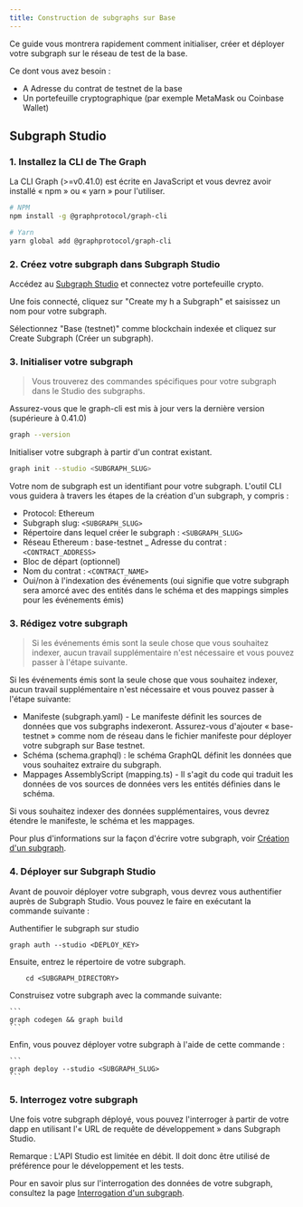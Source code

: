 ```yaml
---
title: Construction de subgraphs sur Base
---
```


Ce guide vous montrera rapidement comment initialiser, créer et déployer votre subgraph sur le réseau de test de la base.

Ce dont vous avez besoin :

-   A Adresse du contrat de testnet de la base
-   Un portefeuille cryptographique (par exemple MetaMask ou Coinbase Wallet)

## Subgraph Studio

### 1.  Installez la CLI de The Graph

La CLI Graph (>=v0.41.0) est écrite en JavaScript et vous devrez avoir installé « npm » ou « yarn » pour l'utiliser.

```sh
# NPM
npm install -g @graphprotocol/graph-cli

# Yarn
yarn global add @graphprotocol/graph-cli
```

### 2.  Créez votre subgraph dans Subgraph Studio

Accédez au [Subgraph Studio](https://thegraph.com/studio/) et connectez votre portefeuille crypto.

Une fois connecté, cliquez sur "Create my h a Subgraph" et saisissez un nom pour votre subgraph.

Sélectionnez "Base (testnet)" comme blockchain indexée et cliquez sur Create Subgraph (Créer un subgraph).

### 3.  Initialiser votre subgraph

> Vous trouverez des commandes spécifiques pour votre subgraph dans le Studio des subgraphs.

Assurez-vous que le graph-cli est mis à jour vers la dernière version (supérieure à 0.41.0)

```sh
graph --version
```

Initialiser votre subgraph à partir d'un contrat existant.

```sh
graph init --studio <SUBGRAPH_SLUG>
```

Votre nom de subgraph est un identifiant pour votre subgraph. L'outil CLI vous guidera à travers les étapes de la création d'un subgraph, y compris :

-   Protocol: Ethereum
-   Subgraph slug: `<SUBGRAPH_SLUG>`
-   Répertoire dans lequel créer le subgraph : `<SUBGRAPH_SLUG>`
-   Réseau Ethereum : base-testnet \_ Adresse du contrat : `<CONTRACT_ADDRESS>`
-   Bloc de départ (optionnel)
-   Nom du contrat : `<CONTRACT_NAME>`
-   Oui/non à l'indexation des événements (oui signifie que votre subgraph sera amorcé avec des entités dans le schéma et des mappings simples pour les événements émis)

### 3.  Rédigez votre subgraph

> Si les événements émis sont la seule chose que vous souhaitez indexer, aucun travail supplémentaire n'est nécessaire et vous pouvez passer à l'étape suivante.

Si les événements émis sont la seule chose que vous souhaitez indexer, aucun travail supplémentaire n'est nécessaire et vous pouvez passer à l'étape suivante:

-   Manifeste (subgraph.yaml) - Le manifeste définit les sources de données que vos subgraphs indexeront. Assurez-vous d'ajouter « base-testnet » comme nom de réseau dans le fichier manifeste pour déployer votre subgraph sur Base testnet.
-   Schéma (schema.graphql) : le schéma GraphQL définit les données que vous souhaitez extraire du subgraph.
-   Mappages AssemblyScript (mapping.ts) - Il s'agit du code qui traduit les données de vos sources de données vers les entités définies dans le schéma.

Si vous souhaitez indexer des données supplémentaires, vous devrez étendre le manifeste, le schéma et les mappages.

Pour plus d'informations sur la façon d'écrire votre subgraph, voir [Création d'un subgraph](/developing/creating-a-subgraph).

### 4.  Déployer sur Subgraph Studio

Avant de pouvoir déployer votre subgraph, vous devrez vous authentifier auprès de Subgraph Studio. Vous pouvez le faire en exécutant la commande suivante :

Authentifier le subgraph sur studio

```
graph auth --studio <DEPLOY_KEY>
```

Ensuite, entrez le répertoire de votre subgraph.

```
    cd <SUBGRAPH_DIRECTORY>
```

Construisez votre subgraph avec la commande suivante:

````
```
graph codegen && graph build
```
````

Enfin, vous pouvez déployer votre subgraph à l'aide de cette commande :

````
```
graph deploy --studio <SUBGRAPH_SLUG>
```
````

### 5.  Interrogez votre subgraph

Une fois votre subgraph déployé, vous pouvez l'interroger à partir de votre dapp en utilisant l'« URL de requête de développement » dans Subgraph Studio.

Remarque : L'API Studio est limitée en débit. Il doit donc être utilisé de préférence pour le développement et les tests.

Pour en savoir plus sur l'interrogation des données de votre subgraph, consultez la page [Interrogation d'un subgraph](/querying/querying-the-graph).

